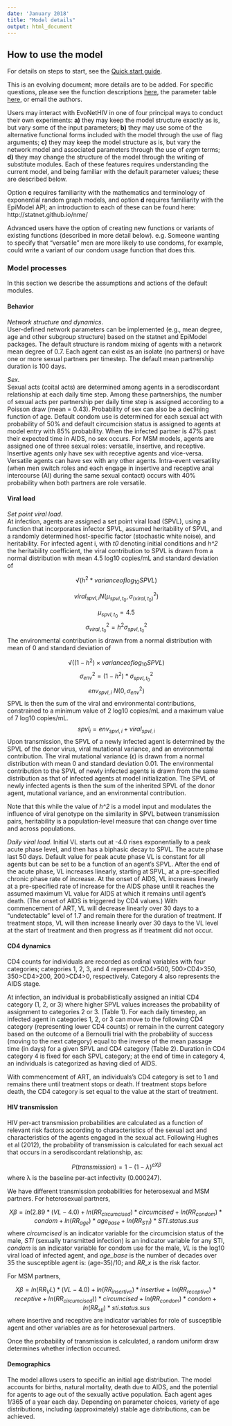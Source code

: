 ```yaml
---
date: 'January 2018'
title: "Model details"
output: html_document
---
```


## How to use the model  

For details on steps to start, see the [Quick start guide](https://github.com/EvoNetHIV/EvoNetHIV/blob/master/documentation/Quick%20start.md).

This is an evolving document; more details are to be added. For specific questions, please see the function descriptions [here](https://github.com/EvoNetHIV/EvoNetHIV/tree/master/pkg/R), the parameter table [here](https://github.com/EvoNetHIV/EvoNetHIV/blob/master/documentation/EvoNetHIV_parameters_table.Rmd), or email the authors.

Users may interact with EvoNetHIV in one of four principal ways to conduct their own experiments:  **a)** they may keep the model structure exactly as is, but vary some of the input parameters; **b)** they may use some of the alternative functional forms included with the model through the use of flag arguments; **c)** they may keep the model structure as is, but vary the network model and associated parameters through the use of _ergm_ terms; **d)** they may change the structure of the model through the writing of substitute modules. Each of these features requires understanding the current model, and being familiar with the default parameter values; these are described below.  

Option **c** requires familiarity with the mathematics and terminology of exponential random graph models, and option **d** requires familiarity with the EpiModel API; an introduction to each of these can be found here: http://statnet.github.io/nme/

Advanced users have the option of creating new functions or variants of existing functions (described in more detail below). e.g. Someone wanting to specify that “versatile” men are more likely to use condoms, for example, could write a variant of our condom usage function that does this.  

### Model processes

In this section we describe the assumptions and actions of the default modules.

#### Behavior

*Network structure and dynamics*.  
User-defined network parameters can be implemented (e.g., mean degree, age and other subgroup structure) based on the statnet and EpiModel packages. The default structure is random mixing of agents with a network mean degree of 0.7. Each agent can exist as an isolate (no partners) or have one or more sexual partners per timestep. The default mean partnership duration is 100 days. 

*Sex*.  
Sexual acts (coital acts) are determined among agents in a serodiscordant relationship at each daily time step. Among these partnerships, the number of sexual acts per partnership per daily time step is assigned according to a Poisson draw (mean = 0.43). Probability of sex can also be a declining function of age. Default condom use is determined for each sexual act with probability of 50% and default circumcision status is assigned to agents at model entry with 85% probability. When the infected partner is 47% past their expected time in AIDS, no sex occurs. For MSM models, agents are assigned one of three sexual roles: versatile, insertive, and receptive. Insertive agents only have sex with receptive agents and vice-versa. Versatile agents can have sex with any other agents. Intra-event versatility (when men switch roles and each engage in insertive and receptive anal intercourse (AI) during the same sexual contact) occurs with 40% probability when both partners are role versatile.

#### Viral load

*Set point viral load*.  
At infection, agents are assigned a set point viral load (SPVL), using a function that incorporates infector SPVL, assumed heritability of SPVL, and a randomly determined host-specific factor (stochastic white noise), and heritability. For infected agent i, with *t0* denoting initial conditions and *h^2* the heritability coefficient, the viral contribution to SPVL is drawn from a normal distribution with mean 4.5 log10 copies/mL and standard deviation of 

$$√(h^2*variance of log_{10}SPVL)$$

$$viral_{spvl,i}  N(μ_{spvl,t_0},σ_(viral,t_0)^2 )$$

$$μ_{spvl,t_0}=4.5$$
$$σ_{viral,t_0}^2=h^2  σ_{spvl,t_0}^2$$
The environmental contribution is drawn from a normal distribution with mean of 0 and standard deviation of 

$$√((1-h^2)×variance of log_{10}SPVL)$$
$$σ_{env}^2=(1-h^2)*σ_{spvl,t_0}^2$$
$$env_{spvl,i}~N(0,σ_{env}^2)$$
SPVL is then the sum of the viral and environmental contributions, constrained to a minimum value of 2 log10 copies/mL and a maximum value of 7 log10 copies/mL.
$$spvl_i = env_{spvl,i} + viral_{spvl,i}$$
Upon transmission, the SPVL of a newly infected agent is determined by the SPVL of the donor virus, viral mutational variance, and an environmental contribution. The viral mutational variance (ϵ) is drawn from a normal distribution with mean 0 and standard deviation 0.01. The environmental contribution to the SPVL of newly infected agents is drawn from the same distribution as that of infected agents at model initialization. The SPVL of newly infected agents is then the sum of the inherited SPVL of the donor agent, mutational variance, and an environmental contribution.

Note that this while the value of *h^2* is a model input and modulates the influence of viral genotype on the similarity in SPVL between transmission pairs, heritability is a population-level measure that can change over time and across populations.

*Daily viral load*.  Initial VL starts out at -4.0 rises exponentially to a peak acute phase level, and then has a biphasic decay to SPVL. The acute phase last 50 days. Default value for peak acute phase VL is constant for all agents but can be set to be a function of an agent’s SPVL. After the end of the acute phase, VL increases linearly, starting at SPVL, at a pre-specified chronic phase rate of increase. At the onset of AIDS, VL increases linearly at a  pre-specified rate of increase for the AIDS phase until it reaches the assumed maximum VL value for AIDS at which it remains until agent’s death. (The onset of AIDS is triggered by CD4 values.) With commencement of ART, VL will decrease linearly over 30 days to a “undetectable” level of 1.7 and remain there for the duration of treatment. If treatment stops, VL will then increase linearly over 30 days to the VL level at the start of treatment and then progress as if treatment did not occur. 

#### CD4 dynamics

CD4 counts for individuals are recorded as ordinal variables with four categories; categories 1, 2, 3, and 4 represent CD4>500, 500>CD4>350, 350>CD4>200, 200>CD4>0, respectively. Category 4 also represents the AIDS stage.  

At infection, an individual is probabilistically assigned an initial CD4 category (1, 2, or 3) where higher SPVL values increases the probability of assignment to categories 2 or 3. (Table 1). For each daily timestep, an infected agent in categories 1, 2, or 3 can move to the following CD4 category (representing lower CD4 counts) or remain in the current category based on the outcome of a Bernoulli trial with the probability of success (moving to the next category) equal to the inverse of the mean passage time (in days) for a given SPVL and CD4 category (Table 2). Duration in CD4 category 4 is fixed for each SPVL category; at the end of time in category 4, an individuals is categorized as having died of AIDS.  

With commencement of ART, an individuals’s CD4 category is set to 1 and remains there until treatment stops or death. If treatment stops before death, the CD4 category is set equal to the value at the start of treatment.

#### HIV transmission  

HIV per-act transmission probabilities are calculated as a function of relevant risk factors according to characteristics of the sexual act and characteristics of the agents engaged in the sexual act. Following Hughes et al (2012), the probability of transmission is calculated for each sexual act that occurs in a serodiscordant relationship, as:  

$$P(transmission)=1-(1-λ)^{eXβ}$$
where λ is the baseline per-act infectivity (0.000247).  

We have different transmission probabilities for heterosexual and MSM partners. For heterosexual partners,  

$$Xβ=ln(2.89*(VL-4.0)+ln(RR_{circumcised})*circumcised+ln(RR_{condom})*condom+ln(RR_{age})*age_{base}+ln(RR_{STI})*STI.status.sus$$
where *circumcised* is an indicator variable for the circumcision status of the male, *STI* (sexually transmitted infection) is an indicator variable for any STI, *condom* is an indicator variable for condom use for the male, *VL* is the log10 viral load of infected agent, and *age_base* is the number of decades over 35 the susceptible agent is: (age-35)/10; and *RR_x* is the risk factor. 

For MSM partners,

$$Xβ=ln(RR_VL )*(VL-4.0)+ln(RR_{insertive})*insertive+ln(RR_{receptive})*receptive+ln(RR_{circumcised}))*circumcised+ln(RR_{condom})*condom+ln(RR_{sti})*sti.status.sus$$
where insertive and receptive are indicator variables for role of susceptible agent and other variables are as for heterosexual partners.

Once the probability of transmission is calculated, a random uniform draw determines whether infection occurred.  

#### Demographics  

The model allows users to specific an initial age distribution. The model accounts for births, natural mortality, death due to AIDS, and the potential for agents to age out of the sexually active population. Each agent ages 1/365 of a year each day. Depending on parameter choices, variety of age distributions, including (approximately) stable age distributions, can be achieved.


